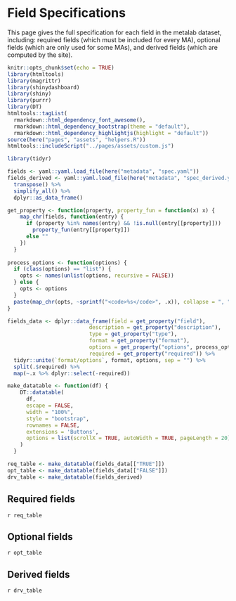 # Field Specifications

This page gives the full specification for each field in the metalab dataset, including: required fields (which must be included for every MA), optional fields (which are only used for some MAs), and derived fields (which are computed by the site).

```r
knitr::opts_chunk$set(echo = TRUE)
library(htmltools)
library(magrittr)
library(shinydashboard)
library(shiny)
library(purrr)
library(DT)
htmltools::tagList(
  rmarkdown::html_dependency_font_awesome(),
  rmarkdown::html_dependency_bootstrap(theme = "default"),
  rmarkdown::html_dependency_highlightjs(highlight = "default"))
source(here("pages", "assets", "helpers.R"))
htmltools::includeScript("../pages/assets/custom.js")
```

```r
library(tidyr)

fields <- yaml::yaml.load_file(here("metadata", "spec.yaml"))
fields_derived <- yaml::yaml.load_file(here("metadata", "spec_derived.yaml")) %>%
  transpose() %>%
  simplify_all() %>%
  dplyr::as_data_frame()

get_property <- function(property, property_fun = function(x) x) {
    map_chr(fields, function(entry) {
      if (property %in% names(entry) && !is.null(entry[[property]]))
        property_fun(entry[[property]])
      else ""
    })
  }
  
process_options <- function(options) {
  if (class(options) == "list") {
    opts <- names(unlist(options, recursive = FALSE))
  } else {
    opts <- options
  }
  paste(map_chr(opts, ~sprintf("<code>%s</code>", .x)), collapse = ", ")
}

fields_data <- dplyr::data_frame(field = get_property("field"),
                          description = get_property("description"),
                          type = get_property("type"),
                          format = get_property("format"),
                          options = get_property("options", process_options),
                          required = get_property("required")) %>%
  tidyr::unite(`format/options`, format, options, sep = "") %>%
  split(.$required) %>%
  map(~.x %>% dplyr::select(-required))

make_datatable <- function(df) {
    DT::datatable(
      df,
      escape = FALSE,
      width = "100%",
      style = "bootstrap",
      rownames = FALSE,
      extensions = 'Buttons',
      options = list(scrollX = TRUE, autoWidth = TRUE, pageLength = 20)
    )
  }

req_table <- make_datatable(fields_data[["TRUE"]])
opt_table <- make_datatable(fields_data[["FALSE"]])
drv_table <- make_datatable(fields_derived)

```


## Required fields
`r req_table`

## Optional fields
`r opt_table`

## Derived fields 
`r drv_table`

<script>
  $(window).on('hashchange', function() {
    if (window.location.hash.indexOf("field_specs") > 0) { window.location.reload(); }
  });
</script>

